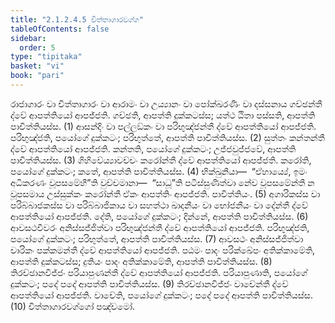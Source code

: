 ```yaml
---
title: "2.1.2.4.5 චිත්තාගාරවග්ග"
tableOfContents: false
sidebar:
  order: 5
type: "tipitaka"
basket: "vi"
book: "pari"
---
```



<DynamicBreadcrumb />

<Division number="235" book="pari">

<Paragraph number="921" book="pari">
රාජාගාරං වා චිත්තාගාරං වා ආරාමං වා උය්‍යානං වා පෝක්ඛරණිං වා දස්සනාය ගච්ඡන්තී ද්වේ ආපත්තියෝ ආපජ්ජති. ගච්ඡති, ආපත්ති දුක්කටස්ස; යත්ථ ඨිතා පස්සති, ආපත්ති පාචිත්තියස්ස. (1)
</Paragraph>

<Paragraph number="922" book="pari">
ආසන්දිං වා පල්ලඞ්කං වා පරිභුඤ්ජන්තී ද්වේ ආපත්තියෝ ආපජ්ජති. පරිභුඤ්ජති, පයෝගේ දුක්කටං; පරිභුත්තේ, ආපත්ති පාචිත්තියස්ස. (2)
</Paragraph>

<Paragraph number="923" book="pari">
සුත්තං කන්තන්තී ද්වේ ආපත්තියෝ ආපජ්ජති. කන්තති, පයෝගේ දුක්කටං; උජ්ජවුජ්ජවේ, ආපත්ති පාචිත්තියස්ස. (3)
</Paragraph>

<Paragraph number="924" book="pari">
ගිහිවේය්‍යාවච්චං කරෝන්තී ද්වේ ආපත්තියෝ ආපජ්ජති. කරෝති, පයෝගේ දුක්කටං; කතේ, ආපත්ති පාචිත්තියස්ස. (4)
</Paragraph>

<Paragraph number="925" book="pari">
භික්ඛුනියා—  “ඒහාය්‍යේ, ඉමං අධිකරණං වූපසමේහී”ති වුච්චමානා—  “සාධූ”ති පටිස්සුණිත්වා නේව වූපසමේන්තී න වූපසමාය උස්සුක්කං කරෝන්තී ඒකං ආපත්තිං ආපජ්ජති. පාචිත්තියං. (5)
</Paragraph>

<Paragraph number="926" book="pari">
අගාරිකස්ස වා පරිබ්බාජකස්ස වා පරිබ්බාජිකාය වා සහත්ථා ඛාදනීයං වා භෝජනීයං වා දේන්තී ද්වේ ආපත්තියෝ ආපජ්ජති. දේති, පයෝගේ දුක්කටං; දින්නේ, ආපත්ති පාචිත්තියස්ස. (6)
</Paragraph>

<Paragraph number="927" book="pari">
ආවසථචීවරං අනිස්සජ්ජිත්වා පරිභුඤ්ජන්තී ද්වේ ආපත්තියෝ ආපජ්ජති. පරිභුඤ්ජති, පයෝගේ දුක්කටං; පරිභුත්තේ, ආපත්ති පාචිත්තියස්ස. (7)
</Paragraph>

<Paragraph number="928" book="pari">
ආවසථං අනිස්සජ්ජිත්වා චාරිකං පක්කමන්තී ද්වේ ආපත්තියෝ ආපජ්ජති. පඨමං පාදං පරික්ඛේපං අතික්කාමේති, ආපත්ති දුක්කටස්ස; දුතියං පාදං අතික්කාමේති, ආපත්ති පාචිත්තියස්ස. (8)
</Paragraph>

<Paragraph number="929" book="pari">
තිරච්ඡානවිජ්ජං පරියාපුණන්තී ද්වේ ආපත්තියෝ ආපජ්ජති. පරියාපුණාති, පයෝගේ දුක්කටං; පදේ පදේ ආපත්ති පාචිත්තියස්ස. (9)
</Paragraph>

<Paragraph number="930" book="pari">
තිරච්ඡානවිජ්ජං වාචේන්තී ද්වේ ආපත්තියෝ ආපජ්ජති. වාචේති, පයෝගේ දුක්කටං; පදේ පදේ ආපත්ති පාචිත්තියස්ස. (10)

</Paragraph>
</Division>

<Paragraph number="931" type="center" book="pari">
චිත්තාගාරවග්ගෝ පඤ්චමෝ.
</Paragraph>